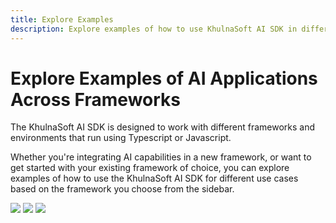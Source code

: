 ```yaml
---
title: Explore Examples
description: Explore examples of how to use KhulnaSoft AI SDK in different frameworks.
---
```


<div style={{ marginBottom: 120, transform: 'scale(1.2)' }}>
  <MarketingFrameworkCircles />
</div>

# Explore Examples of AI Applications Across Frameworks

The KhulnaSoft AI SDK is designed to work with different frameworks and environments that run using Typescript or Javascript.

Whether you're integrating AI capabilities in a new framework, or want to get started with your existing framework of choice, you can explore examples of how to use the KhulnaSoft AI SDK for different use cases based on the framework you choose from the sidebar.

<div className="grid gap-3 w-full grid-cols-1 lg:grid-cols-2">
  <FrameworkCard
    title="Next.js App Router"
    href="/examples/next-app"
    color="000000"
  >
    <img src="/icons/next.svg" width={92} />
  </FrameworkCard>
  <FrameworkCard
    title="Next.js Pages Router"
    href="/examples/next-pages"
    color="000000"
  >
    <img src="/icons/next.svg" width={92} />
  </FrameworkCard>
  <FrameworkCard title="Node.js" href="/examples/node" color="73B054">
    <img src="/icons/node.svg" width={104} />
  </FrameworkCard>
</div>

